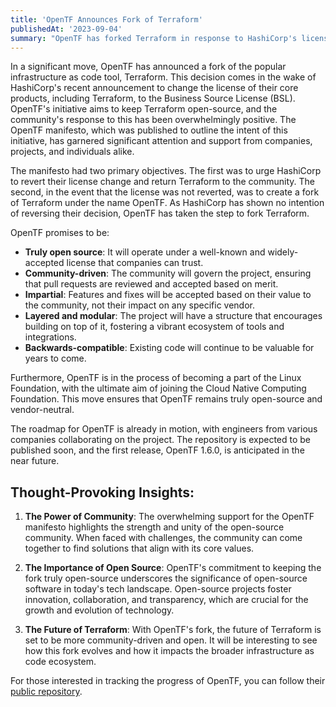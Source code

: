 ```yaml
---
title: 'OpenTF Announces Fork of Terraform'
publishedAt: '2023-09-04'
summary: "OpenTF has forked Terraform in response to HashiCorp's license change, aiming to maintain an open-source, community-driven version with the support of numerous companies and individuals."
---
```


In a significant move, OpenTF has announced a fork of the popular infrastructure as code tool, Terraform. This decision comes in the wake of HashiCorp's recent announcement to change the license of their core products, including Terraform, to the Business Source License (BSL). OpenTF's initiative aims to keep Terraform open-source, and the community's response to this has been overwhelmingly positive. The OpenTF manifesto, which was published to outline the intent of this initiative, has garnered significant attention and support from companies, projects, and individuals alike.

The manifesto had two primary objectives. The first was to urge HashiCorp to revert their license change and return Terraform to the community. The second, in the event that the license was not reverted, was to create a fork of Terraform under the name OpenTF. As HashiCorp has shown no intention of reversing their decision, OpenTF has taken the step to fork Terraform.

OpenTF promises to be:

- **Truly open source**: It will operate under a well-known and widely-accepted license that companies can trust.
- **Community-driven**: The community will govern the project, ensuring that pull requests are reviewed and accepted based on merit.
- **Impartial**: Features and fixes will be accepted based on their value to the community, not their impact on any specific vendor.
- **Layered and modular**: The project will have a structure that encourages building on top of it, fostering a vibrant ecosystem of tools and integrations.
- **Backwards-compatible**: Existing code will continue to be valuable for years to come.

Furthermore, OpenTF is in the process of becoming a part of the Linux Foundation, with the ultimate aim of joining the Cloud Native Computing Foundation. This move ensures that OpenTF remains truly open-source and vendor-neutral.

The roadmap for OpenTF is already in motion, with engineers from various companies collaborating on the project. The repository is expected to be published soon, and the first release, OpenTF 1.6.0, is anticipated in the near future.

## Thought-Provoking Insights:

1. **The Power of Community**: The overwhelming support for the OpenTF manifesto highlights the strength and unity of the open-source community. When faced with challenges, the community can come together to find solutions that align with its core values.

2. **The Importance of Open Source**: OpenTF's commitment to keeping the fork truly open-source underscores the significance of open-source software in today's tech landscape. Open-source projects foster innovation, collaboration, and transparency, which are crucial for the growth and evolution of technology.

3. **The Future of Terraform**: With OpenTF's fork, the future of Terraform is set to be more community-driven and open. It will be interesting to see how this fork evolves and how it impacts the broader infrastructure as code ecosystem.

For those interested in tracking the progress of OpenTF, you can follow their [public repository](https://github.com/opentffoundation/roadmap/milestones).
